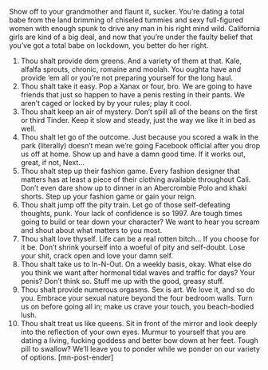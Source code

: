 Show off to your grandmother and flaunt it, sucker. You’re dating a total babe from the land brimming of chiseled tummies and sexy full-figured women with enough spunk to drive any man in his right mind wild. California girls are kind of a big deal, and now that you’re under the faulty belief that you’ve got a total babe on lockdown, you better do her right.
1. Thou shalt provide dem greens.
And a variety of them at that. Kale, alfalfa sprouts, chronic, romaine and moolah. You oughta have and provide ‘em all or you’re not preparing yourself for the long haul.
2. Thou shalt take it easy.
Pop a Xanax or four, bro. We are going to have friends that just so happen to have a penis resting in their pants. We aren’t caged or locked by by your rules; play it cool.
3. Thou shalt keep an air of mystery.
Don’t spill all of the beans on the first or third Tinder. Keep it slow and steady, just the way we like it in bed as well.
4. Thou shalt let go of the outcome.
Just because you scored a walk in the park (literally) doesn’t mean we’re going Facebook official after you drop us off at home. Show up and have a damn good time. If it works out, great, if not, Next...
5. Thou shalt step up their fashion game.
Every fashion designer that matters has at least a piece of their clothing available throughout Cali. Don’t even dare show up to dinner in an Abercrombie Polo and khaki shorts. Step up your fashion game or gain your reign.
6. Thou shalt jump off the pity train.
Let go of those self-defeating thoughts, punk. Your lack of confidence is so 1997. Are tough times going to build or tear down your character? We want to hear you scream and shout about what matters to you most.
7. Thou shalt love thyself.
Life can be a real rotten bitch... If you choose for it be. Don’t shrink yourself into a woeful of pity and self-doubt. Lose your shit, crack open and love your damn self.
8. Thou shalt take us to In-N-Out.
On a weekly basis, okay. What else do you think we want after hormonal tidal waves and traffic for days? Your penis? Don’t think so. Stuff me up with the good, greasy stuff.
9. Thou shalt provide numerous orgasms.
Sex is art. We love it, and so do you. Embrace your sexual nature beyond the four bedroom walls. Turn us on before going all in; make us crave your touch, you beach-bodied lush.
10. Thou shalt treat us like queens.
Sit in front of the mirror and look deeply into the reflection of your own eyes. Murmur to yourself that you are dating a living, fucking goddess and better bow down at her feet. Tough pill to swallow? We’ll leave you to ponder while we ponder on our variety of options. [mn-post-ender]